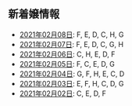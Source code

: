 新着嬢情報
----

- [2021年02月08日](/new/2021-02-08): F, E, D, C, H, G
- [2021年02月07日](/new/2021-02-07): F, E, D, C, G, H
- [2021年02月06日](/new/2021-02-06): C, H, E, D, F
- [2021年02月05日](/new/2021-02-05): F, C, E, D, G
- [2021年02月04日](/new/2021-02-04): G, F, H, E, C, D
- [2021年02月03日](/new/2021-02-03): E, F, H, C, D, G
- [2021年02月02日](/new/2021-02-02): C, E, D, F
